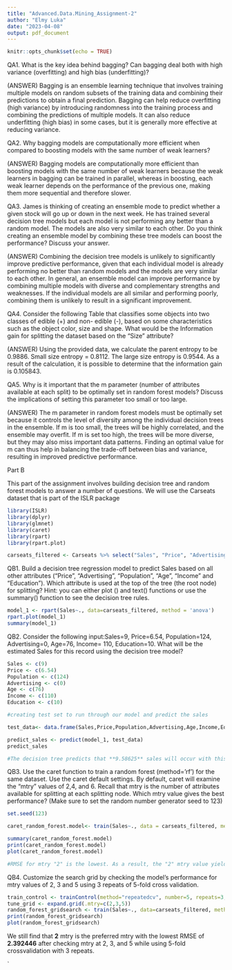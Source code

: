 ```yaml
---
title: "Advanced.Data.Mining_Assignment-2"
author: "Elmy Luka"
date: "2023-04-08"
output: pdf_document
---
```


```r
knitr::opts_chunk$set(echo = TRUE)
```

QA1. What is the key idea behind bagging? Can bagging deal both with high variance (overfitting) and high bias (underfitting)?

(ANSWER) 
Bagging is an ensemble learning technique that involves training multiple models on random subsets of the training data and combining their predictions to obtain a final prediction. Bagging can help reduce overfitting (high variance) by introducing randomness into the training process and combining the predictions of multiple models. It can also reduce underfitting (high bias) in some cases, but it is generally more effective at reducing variance.


QA2. Why bagging models are computationally more efficient when compared to boosting models with the same number of weak learners? 

(ANSWER)
Bagging models are computationally more efficient than boosting models with the same number of weak learners because the weak learners in bagging can be trained in parallel, whereas in boosting, each weak learner depends on the performance of the previous one, making them more sequential and therefore slower.


QA3. James is thinking of creating an ensemble mode to predict whether a given stock will go up or down in the next week. He has trained several decision tree models but each model is not performing any better than a random model. The models are also very similar to each other. Do you think creating an ensemble model by combining these tree models can boost the performance? Discuss your answer.

(ANSWER)
Combining the decision tree models is unlikely to significantly improve predictive performance, given that each individual model is already performing no better than random models and the models are very similar to each other. In general, an ensemble model can improve performance by combining multiple models with diverse and complementary strengths and weaknesses. If the individual models are all similar and performing poorly, combining them is unlikely to result in a significant improvement.

QA4. Consider the following Table that classifies some objects into two classes of edible (+) and non- edible (-), based on some characteristics such as the object color, size and shape. What would be the Information gain for splitting the dataset based on the “Size” attribute? 

(ANSWER)
Using the provided data, we calculate the parent entropy to be 0.9886.
Small size entropy = 0.8112.
The large size entropy is 0.9544.
As a result of the calculation, it is possible to determine that the information gain is 0.105843.


QA5. Why is it important that the m parameter (number of attributes available at each split) to be optimally set in random forest models? Discuss the implications of setting this parameter too small or too large. 

(ANSWER)
The m parameter in random forest models must be optimally set because it controls the level of diversity among the individual decision trees in the ensemble. If m is too small, the trees will be highly correlated, and the ensemble may overfit. If m is set too high, the trees will be more diverse, but they may also miss important data patterns. Finding an optimal value for m can thus help in balancing the trade-off between bias and variance, resulting in improved predictive performance.




Part B

This part of the assignment involves building decision tree and random forest models to answer a number of questions. We will use the Carseats dataset that is part of the ISLR package

```r
library(ISLR)
library(dplyr)
library(glmnet)
library(caret)
library(rpart)
library(rpart.plot)
```

```r

carseats_filtered <- Carseats %>% select("Sales", "Price", "Advertising","Population","Age","Income","Education")
```

QB1. Build a decision tree regression model to predict Sales based on all other attributes ("Price", "Advertising", "Population", "Age", "Income" and "Education"). Which attribute is used at the top of the tree (the root node) for splitting? Hint: you can either plot () and text() functions or use the summary() function to see the decision tree rules. 

```r
model_1 <- rpart(Sales~., data=carseats_filtered, method = 'anova')
rpart.plot(model_1)
summary(model_1)

```

QB2. Consider the following input:Sales=9, Price=6.54, Population=124, Advertising=0, Age=76, Income= 110, Education=10. What will be the estimated Sales for this record using the decision tree model?

```r
Sales <- c(9)
Price <- c(6.54)
Population <- c(124)
Advertising <- c(0)
Age <- c(76)
Income <- c(110)
Education <- c(10)

#creating test set to run through our model and predict the sales

test_data<- data.frame(Sales,Price,Population,Advertising,Age,Income,Education)

predict_sales <- predict(model_1, test_data)
predict_sales

#The decision tree predicts that **9.58625** sales will occur with this given record.

```

QB3. Use the caret function to train a random forest (method=’rf’) for the same dataset. Use the caret default settings. By default, caret will examine the “mtry” values of 2,4, and 6. Recall that mtry is the number of attributes available for splitting at each splitting node. Which mtry value gives the best performance?
(Make sure to set the random number generator seed to 123) 

```r
set.seed(123)

caret_random_forest.model<- train(Sales~., data = carseats_filtered, method = 'rf')

```

```r
summary(caret_random_forest.model)
print(caret_random_forest.model)
plot(caret_random_forest.model)

#RMSE for mtry "2" is the lowest. As a result, the "2" mtry value yields the best performance.
```
QB4. Customize the search grid by checking the model’s performance for mtry values of 2, 3 and 5 using 3 repeats of 5-fold cross validation. 

```r

train_control <- trainControl(method="repeatedcv", number=5, repeats=3, search="grid")
tune_grid <- expand.grid(.mtry=c(2,3,5))
random_forest_gridsearch <- train(Sales~., data=carseats_filtered, method="rf", tuneGrid=tune_grid,trControl=train_control)
print(random_forest_gridsearch)
plot(random_forest_gridsearch)

```
We still find that **2** mtry is the preferred mtry with the lowest RMSE of **2.392446** after checking mtry at 2, 3, and 5 while using 5-fold crossvalidation with 3 repeats.
 
`

